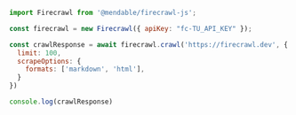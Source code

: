 ```js Node
import Firecrawl from '@mendable/firecrawl-js';

const firecrawl = new Firecrawl({ apiKey: "fc-TU_API_KEY" });

const crawlResponse = await firecrawl.crawl('https://firecrawl.dev', {
  limit: 100,
  scrapeOptions: {
    formats: ['markdown', 'html'],
  }
})

console.log(crawlResponse)
```

